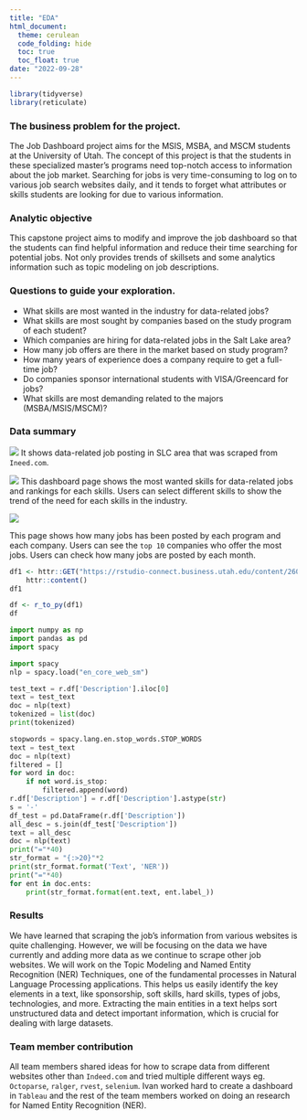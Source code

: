 ```yaml
---
title: "EDA"
html_document:
  theme: cerulean
  code_folding: hide
  toc: true
  toc_float: true
date: "2022-09-28"
---
```


```r
library(tidyverse)
library(reticulate)
```


### The business problem for the project.

The Job Dashboard project aims for the MSIS, MSBA, and MSCM students at the University of Utah. The concept of this project is that the students in these specialized master's programs need top-notch access to information about the job market. Searching for jobs is very time-consuming to log on to various job search websites daily, and it tends to forget what attributes or skills students are looking for due to various information. 


### Analytic objective

This capstone project aims to modify and improve the job dashboard so that the students can find helpful information and reduce their time searching for potential jobs. Not only provides trends of skillsets and some analytics information such as topic modeling on job descriptions.

### Questions to guide your exploration.

* What skills are most wanted in the industry for data-related jobs?
* What skills are most sought by companies based on the study program of each student?
* Which companies are hiring for data-related jobs in the Salt Lake area?
* How many job offers are there in the market based on study program?
* How many years of experience does a company require to get a full-time job?
* Do companies sponsor international students with VISA/Greencard for jobs?
* What skills are most demanding related to the majors (MSBA/MSIS/MSCM)?


### Data summary

![](./Job Dashboard 1.png)
It shows data-related job posting in SLC area that was scraped from `Ineed.com`.


![](./Job Dashboard 2.png)
This dashboard page shows the most wanted skills for data-related jobs and rankings for each skills. Users can select different skills to show the trend of the need for each skills in the industry.

![](./Job Dashboard 3.png)

This page shows how many jobs has been posted by each program and each company. Users can see the `top 10` companies who offer the most jobs. Users can check how many jobs are posted by each month.

```r
df1 <- httr::GET("https://rstudio-connect.business.utah.edu/content/260/data") %>% 
    httr::content()
df1

df <- r_to_py(df1)
df
```


```python
import numpy as np
import pandas as pd
import spacy

import spacy
nlp = spacy.load("en_core_web_sm")

test_text = r.df['Description'].iloc[0]
text = test_text
doc = nlp(text)
tokenized = list(doc)
print(tokenized)
```

```python
stopwords = spacy.lang.en.stop_words.STOP_WORDS
text = test_text
doc = nlp(text)
filtered = []
for word in doc:
    if not word.is_stop:
        filtered.append(word)
r.df['Description'] = r.df['Description'].astype(str)
s = '-'
df_test = pd.DataFrame(r.df['Description'])
all_desc = s.join(df_test['Description'])
text = all_desc
doc = nlp(text)
print("="*40)
str_format = "{:>20}"*2
print(str_format.format('Text', 'NER'))
print("="*40)
for ent in doc.ents:
    print(str_format.format(ent.text, ent.label_))
```



### Results

We have learned that scraping the job's information from various websites is quite challenging. However, we will be focusing on the data we have currently and adding more data as we continue to scrape other job websites. We will work on the Topic Modeling and Named Entity Recognition (NER) Techniques, one of the fundamental processes in Natural Language Processing applications. This helps us easily identify the key elements in a text, like sponsorship, soft skills, hard skills, types of jobs,  technologies, and more. Extracting the main entities in a text helps sort unstructured data and detect important information, which is crucial for dealing with large datasets.

### Team member contribution

All team members shared ideas for how to scrape data from different websites other than `Indeed.com` and tried multiple different ways eg. `Octoparse`, `ralger`, `rvest`, `selenium`. Ivan worked hard to create a dashboard in `Tableau` and the rest of the team members worked on doing an research for Named Entity Recognition (NER).


